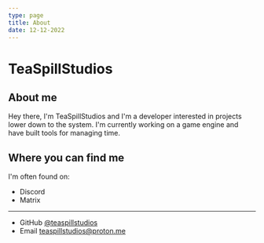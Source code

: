```yaml
---
type: page
title: About
date: 12-12-2022
---
```


# TeaSpillStudios

## About me
Hey there, I'm TeaSpillStudios and I'm a developer interested in projects lower down to the system. I'm currently working on a game engine and have built tools for managing time.

## Where you can find me
I'm often found on:
* Discord
* Matrix

---

- GitHub [@teaspillstudios](https://github.com/teaspillstudios)
- Email teaspillstudios@proton.me
